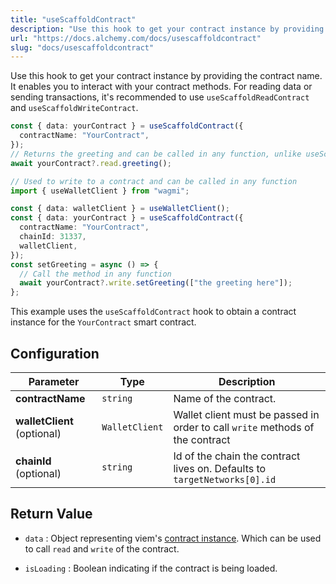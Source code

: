 ```yaml
---
title: "useScaffoldContract"
description: "Use this hook to get your contract instance by providing the contract name. It enables you to interact with your contract methods."
url: "https://docs.alchemy.com/docs/usescaffoldcontract"
slug: "docs/usescaffoldcontract"
---
```


Use this hook to get your contract instance by providing the contract name. It enables you to interact with your contract methods. For reading data or sending transactions, it's recommended to use `useScaffoldReadContract` and `useScaffoldWriteContract`.

```typescript
const { data: yourContract } = useScaffoldContract({
  contractName: "YourContract",
});
// Returns the greeting and can be called in any function, unlike useScaffoldReadContract
await yourContract?.read.greeting();
```

```typescript
// Used to write to a contract and can be called in any function
import { useWalletClient } from "wagmi";

const { data: walletClient } = useWalletClient();
const { data: yourContract } = useScaffoldContract({
  contractName: "YourContract",
  chainId: 31337,
  walletClient,
});
const setGreeting = async () => {
  // Call the method in any function
  await yourContract?.write.setGreeting(["the greeting here"]);
};
```

This example uses the `useScaffoldContract` hook to obtain a contract instance for the `YourContract` smart contract.

## Configuration

| Parameter                   | Type           | Description                                                                   |
| --------------------------- | -------------- | ----------------------------------------------------------------------------- |
| **contractName**            | `string`       | Name of the contract.                                                         |
| **walletClient** (optional) | `WalletClient` | Wallet client must be passed in order to call `write` methods of the contract |
| **chainId** (optional)      | `string`       | Id of the chain the contract lives on. Defaults to `targetNetworks[0].id`     |

## Return Value

* `data` : Object representing viem's [contract instance](https://viem.sh/docs/contract/getContract.html#return-value). Which can be used to call `read` and `write` of the contract.

* `isLoading` : Boolean indicating if the contract is being loaded.
